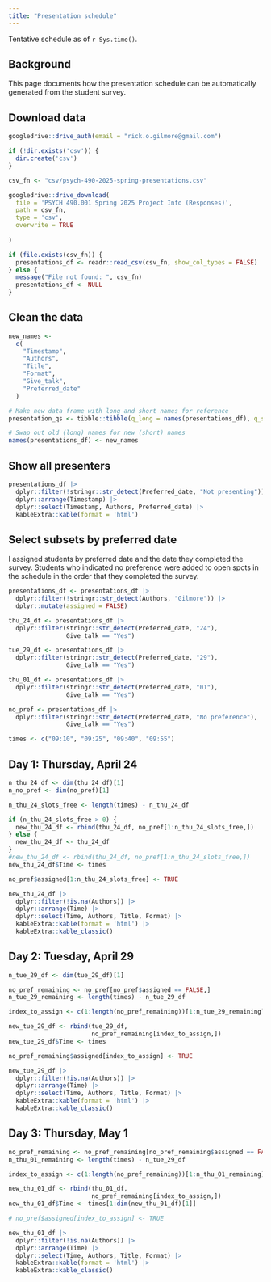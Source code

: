 ```yaml
---
title: "Presentation schedule"
---
```


Tentative schedule as of `r Sys.time()`.

## Background

This page documents how the presentation schedule can be automatically generated from the student survey.

## Download data

```r
googledrive::drive_auth(email = "rick.o.gilmore@gmail.com")
```

```r
if (!dir.exists('csv')) {
  dir.create('csv')
}

csv_fn <- "csv/psych-490-2025-spring-presentations.csv"

googledrive::drive_download(
  file = 'PSYCH 490.001 Spring 2025 Project Info (Responses)',
  path = csv_fn,
  type = 'csv',
  overwrite = TRUE
  
)
```

```r
if (file.exists(csv_fn)) {
  presentations_df <- readr::read_csv(csv_fn, show_col_types = FALSE)
} else {
  message("File not found: ", csv_fn)
  presentations_df <- NULL
}
```

## Clean the data

```r
new_names <-
  c(
    "Timestamp",
    "Authors",
    "Title",
    "Format",
    "Give_talk",
    "Preferred_date"
  )

# Make new data frame with long and short names for reference
presentation_qs <- tibble::tibble(q_long = names(presentations_df), q_short = new_names)

# Swap out old (long) names for new (short) names
names(presentations_df) <- new_names
```

## Show all presenters

```r
presentations_df |>
  dplyr::filter(!stringr::str_detect(Preferred_date, "Not presenting")) |>
  dplyr::arrange(Timestamp) |>
  dplyr::select(Timestamp, Authors, Preferred_date) |>
  kableExtra::kable(format = 'html')
```


## Select subsets by preferred date

I assigned students by preferred date and the date they completed the survey.
Students who indicated no preference were added to open spots in the schedule in the order that they completed the survey.

```r
presentations_df <- presentations_df |>
  dplyr::filter(!stringr::str_detect(Authors, "Gilmore")) |>
  dplyr::mutate(assigned = FALSE)

thu_24_df <- presentations_df |>
  dplyr::filter(stringr::str_detect(Preferred_date, "24"),
                Give_talk == "Yes")

tue_29_df <- presentations_df |>
  dplyr::filter(stringr::str_detect(Preferred_date, "29"),
                Give_talk == "Yes")

thu_01_df <- presentations_df |>
  dplyr::filter(stringr::str_detect(Preferred_date, "01"),
                Give_talk == "Yes")

no_pref <- presentations_df |>
  dplyr::filter(stringr::str_detect(Preferred_date, "No preference"),
                Give_talk == "Yes")

times <- c("09:10", "09:25", "09:40", "09:55")
```

## Day 1: Thursday, April 24

```r
n_thu_24_df <- dim(thu_24_df)[1]
n_no_pref <- dim(no_pref)[1]

n_thu_24_slots_free <- length(times) - n_thu_24_df

if (n_thu_24_slots_free > 0) {
  new_thu_24_df <- rbind(thu_24_df, no_pref[1:n_thu_24_slots_free,])
} else {
  new_thu_24_df <- thu_24_df
}
#new_thu_24_df <- rbind(thu_24_df, no_pref[1:n_thu_24_slots_free,])
new_thu_24_df$Time <- times

no_pref$assigned[1:n_thu_24_slots_free] <- TRUE

new_thu_24_df |>
  dplyr::filter(!is.na(Authors)) |>
  dplyr::arrange(Time) |>
  dplyr::select(Time, Authors, Title, Format) |>
  kableExtra::kable(format = 'html') |>
  kableExtra::kable_classic()
```

## Day 2: Tuesday, April 29

```r
n_tue_29_df <- dim(tue_29_df)[1]

no_pref_remaining <- no_pref[no_pref$assigned == FALSE,]
n_tue_29_remaining <- length(times) - n_tue_29_df

index_to_assign <- c(1:length(no_pref_remaining))[1:n_tue_29_remaining]

new_tue_29_df <- rbind(tue_29_df, 
                       no_pref_remaining[index_to_assign,])
new_tue_29_df$Time <- times

no_pref_remaining$assigned[index_to_assign] <- TRUE

new_tue_29_df |>
  dplyr::filter(!is.na(Authors)) |>
  dplyr::arrange(Time) |>
  dplyr::select(Time, Authors, Title, Format) |>
  kableExtra::kable(format = 'html') |>
  kableExtra::kable_classic()
```

## Day 3: Thursday, May 1

```r
no_pref_remaining <- no_pref_remaining[no_pref_remaining$assigned == FALSE,]
n_thu_01_remaining <- length(times) - n_tue_29_df

index_to_assign <- c(1:length(no_pref_remaining))[1:n_thu_01_remaining]

new_thu_01_df <- rbind(thu_01_df, 
                       no_pref_remaining[index_to_assign,])
new_thu_01_df$Time <- times[1:dim(new_thu_01_df)[1]]

# no_pref$assigned[index_to_assign] <- TRUE

new_thu_01_df |>
  dplyr::filter(!is.na(Authors)) |>
  dplyr::arrange(Time) |>
  dplyr::select(Time, Authors, Title, Format) |>
  kableExtra::kable(format = 'html') |>
  kableExtra::kable_classic()
```
